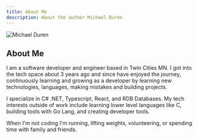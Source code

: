 ```yaml
---
title: About Me
description: About the author Michael Duren
---
```


<img
  alt="Michael Duren"
  src="/hero.jpeg"
  class="w-48 h-48 rounded-full mx-auto"
/>

## About Me

I am a software developer and engineer based in Twin Cities MN.
I got into the tech space about 3 years ago and since have enjoyed the journey,
continuously learning and growing as a developer by learning new technologies,
languages, making mistakes and building projects.

I specialize in C# .NET, Typescript, React, and RDB Databases.
My tech interests outside of work include learning lower level languages like C,
building tools with Go Lang, and creating developer tools.

When I'm not coding I'm running, lifting weights, volunteering,
or spending time with family and friends.
